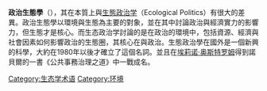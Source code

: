 '''政治生態學'''（{{lang-en|Political ecology}}），其在本質上與[[生態政治学|生態政治学]]（Ecological Politics）有很大的差異。政治生態學以環境與生態為主要的對象，並在其中討論政治與經濟實力的影響力，但生態才是核心。而生态政治学討論的是在政治的環境中，包括資源、經濟與社會因素如何影響政治的生態圈，其核心在與政治。生態政治學在國外是一個新興的科學，大約在1980年以後才確立了這個名詞。並且在[[埃莉诺·奥斯特罗姆|埃莉诺·奥斯特罗姆]]得到諾貝爾的一書《公共事務治理之道》中一戰成名。

{{Authority control}}
[[Category:生态学术语|Category:生态学术语]]
[[Category:环境|Category:环境]]